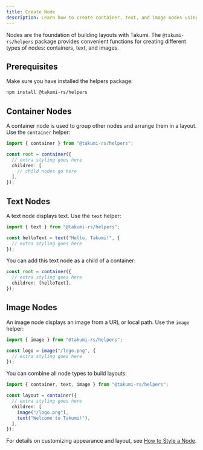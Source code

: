 ```yaml
---
title: Create Node
description: Learn how to create container, text, and image nodes using @takumi-rs/helpers
---
```


Nodes are the foundation of building layouts with Takumi. The `@takumi-rs/helpers` package provides convenient functions for creating different types of nodes: containers, text, and images.

## Prerequisites

Make sure you have installed the helpers package:

```bash
npm install @takumi-rs/helpers
```

## Container Nodes

A container node is used to group other nodes and arrange them in a layout. Use the `container` helper:

```typescript
import { container } from "@takumi-rs/helpers";

const root = container({
  // extra styling goes here
  children: [
    // child nodes go here
  ],
});
```

## Text Nodes

A text node displays text. Use the `text` helper:

```typescript
import { text } from "@takumi-rs/helpers";

const helloText = text("Hello, Takumi!", {
  // extra styling goes here
});
```

You can add this text node as a child of a container:

```typescript
const root = container({
  // extra styling goes here
  children: [helloText],
});
```

## Image Nodes

An image node displays an image from a URL or local path. Use the `image` helper:

```typescript
import { image } from "@takumi-rs/helpers";

const logo = image("/logo.png", {
  // extra styling goes here
});
```

You can combine all node types to build layouts:

```typescript
import { container, text, image } from "@takumi-rs/helpers";

const layout = container({
  // extra styling goes here
  children: [
    image("/logo.png"),
    text("Welcome to Takumi!"),
  ],
});
```

For details on customizing appearance and layout, see [How to Style a Node](/docs/how-to/styling-node).

